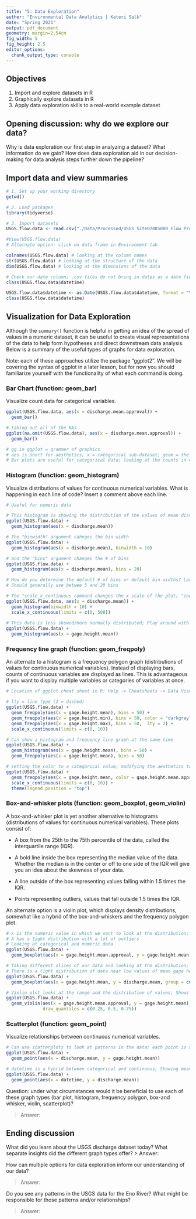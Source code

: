 ```yaml
---
title: "5: Data Exploration"
author: "Environmental Data Analytics | Kateri Salk"
date: "Spring 2021"
output: pdf_document
geometry: margin=2.54cm
fig_width: 5
fig_height: 2.5
editor_options: 
  chunk_output_type: console
---
```


## Objectives
1. Import and explore datasets in R
2. Graphically explore datasets in R
3. Apply data exploration skills to a real-world example dataset

## Opening discussion: why do we explore our data?

Why is data exploration our first step in analyzing a dataset? What information do we gain? How does data exploration aid in our decision-making for data analysis steps further down the pipeline?

## Import data and view summaries

```r
# 1. Set up your working directory
getwd()

# 2. Load packages
library(tidyverse)

# 3. Import datasets
USGS.flow.data <- read.csv("./Data/Processed/USGS_Site02085000_Flow_Processed.csv")

#View(USGS.flow.data)
# Alternate option: click on data frame in Environment tab

colnames(USGS.flow.data) # looking at the column names
str(USGS.flow.data) # looking at the structure of the data
dim(USGS.flow.data) # looking at the dimensions of the data

# Check our date column; .csv files do not bring in dates as a date field - they bring it in as a character field
class(USGS.flow.data$datetime)

USGS.flow.data$datetime <- as.Date(USGS.flow.data$datetime, format = "%Y-%m-%d") 
class(USGS.flow.data$datetime)

```


## Visualization for Data Exploration

Although the `summary()` function is helpful in getting an idea of the spread of values in a numeric dataset, it can be useful to create visual representations of the data to help form hypotheses and direct downstream data analysis. Below is a summary of the useful types of graphs for data exploration.

Note: each of these approaches utilize the package "ggplot2". We will be covering the syntax of ggplot in a later lesson, but for now you should familiarize yourself with the functionality of what each command is doing.

### Bar Chart (function: geom_bar)

Visualize count data for categorical variables. 

```r
ggplot(USGS.flow.data, aes(x = discharge.mean.approval)) +
  geom_bar()

# taking out all of the NAs
ggplot(na.omit(USGS.flow.data), aes(x = discharge.mean.approval)) +
  geom_bar()

# gg in ggplot = grammer of graphics
# aes is short for aesthetics; x = categorical sub-dataset; geom = the type of geometry we want to plot (i.e. bar graph in this case)
# Bar plots are useful for categorical data; looking at the counts in each category

```

### Histogram (function: geom_histogram)

Visualize distributions of values for continuous numerical variables. What is happening in each line of code? Insert a comment above each line.

```r
# Useful for numeric data

# This histogram is showing the distribution of the values of mean discharge
ggplot(USGS.flow.data) +
  geom_histogram(aes(x = discharge.mean))

# The "binwidth" argument cahnges the bin width
ggplot(USGS.flow.data) +
  geom_histogram(aes(x = discharge.mean), binwidth = 10)

# and the "bins" argument changes the # of bins
ggplot(USGS.flow.data) +
  geom_histogram(aes(x = discharge.mean), bins = 20)

# How do you determine the default # of bins or default bin widths? Look at  the help page for geom_histogram();
# Should generally use betwee 5 and 20 bins

# The "scale_x_continuous command changes the x scale of the plot; "zooms in" to a section of the data
ggplot(USGS.flow.data, aes(x = discharge.mean)) +
  geom_histogram(binwidth = 10) + 
  scale_x_continuous(limits = c(0, 500))
  
# This data is less skewed/more normally distributed; Play around with the number of bins to look at patterns in the data
ggplot(USGS.flow.data) +
  geom_histogram(aes(x = gage.height.mean))

```
### Frequency line graph (function: geom_freqpoly)

An alternate to a histogram is a frequency polygon graph (distributions of values for continuous numerical variables). Instead of displaying bars,  counts of continuous variables are displayed as lines. This is advantageous if you want to display multiple variables or categories of variables at once.

```r
# Location of ggplot cheat sheet in R: Help -> Cheatsheets -> Data Visualization with ggplot2

# lty = line type (2 = dashed)
ggplot(USGS.flow.data) +
  geom_freqpoly(aes(x = gage.height.mean), bins = 50) +
  geom_freqpoly(aes(x = gage.height.min), bins = 50, color = "darkgray") +
  geom_freqpoly(aes(x = gage.height.max), bins = 50,  lty = 2) +
  scale_x_continuous(limits = c(0, 10))

# Can show a histogram and frequency line graph at the same time
ggplot(USGS.flow.data) +
  geom_histogram(aes(x = gage.height.mean), bins = 50) +
  geom_freqpoly(aes(x = gage.height.mean), bins = 50)

# setting the color to a categorical value; modifying the aesthetics to color the unique values in gage.height.mean.approval (A and P)
ggplot(USGS.flow.data) +
  geom_freqpoly(aes(x = gage.height.mean, color = gage.height.mean.approval), bins = 50) +
  scale_x_continuous(limits = c(0, 10)) +
  theme(legend.position = "top")

```
### Box-and-whisker plots (function: geom_boxplot, geom_violin)

A box-and-whisker plot is yet another alternative to histograms (distributions of values for continuous numerical variables). These plots consist of: 

* A box from the 25th to the 75th percentile of the data, called the interquartile range (IQR).

* A bold line inside the box representing the median value of the data. Whether the median is in the center or off to one side of the IQR will give you an idea about the skewness of your data.

* A line outside of the box representing values falling within 1.5 times the IQR. 

* Points representing outliers, values that fall outside 1.5 times the IQR. 

An alternate option is a violin plot, which displays density distributions, somewhat like a hybrid of the box-and-whiskers and the frequency polygon plot.

```r

# x is the numeric value in which we want to look at the distribution; Showing the distribution of the mean gage height values
# A has a tight distribution with a lot of outliers
# Looking at categorical and numeric data
ggplot(USGS.flow.data) +
  geom_boxplot(aes(x = gage.height.mean.approval, y = gage.height.mean))

# Taking different slices of our data and looking at the distribution; Slicing the data with "cut_wiidth" Showing the variance/distributions across different slices of data.
# There is a tight distribution of data near low values of mean gage height, but a much braoder distribution at larger values of of mean gage height
ggplot(USGS.flow.data) +
  geom_boxplot(aes(x = gage.height.mean, y = discharge.mean, group = cut_width(gage.height.mean, 1)))

# Violin plot looks at the range and the distribution of values; Shows IQRs, but also shows how many data points are distributed where. 
ggplot(USGS.flow.data) +
  geom_violin(aes(x = gage.height.mean.approval, y = gage.height.mean), 
              draw_quantiles = c(0.25, 0.5, 0.75))
```

### Scatterplot (function: geom_point)
Visualize relationships between continuous numerical variables.

```r

# Can use scatterplots to look at patterns in the data; each point is a row in the data. 
ggplot(USGS.flow.data) +
  geom_point(aes(x = discharge.mean, y = gage.height.mean))

# datetime is a hybrid between categorical and continuous; Showing mean discharge at different times. Can see that there is a big break where we don't have data for the site. 
ggplot(USGS.flow.data) +
  geom_point(aes(x = datetime, y = discharge.mean))
```

Question: under what circumstances would it be beneficial to use each of these graph types (bar plot, histogram, frequency polygon, box-and whisker, violin, scatterplot)?

> Answer: 

## Ending discussion

What did you learn about the USGS discharge dataset today? What separate insights did the different graph types offer?
> Answer: 


How can multiple options for data exploration inform our understanding of our data?

> Answer: 


Do you see any patterns in the USGS data for the Eno River? What might be responsible for those patterns and/or relationships?

> Answer: 


